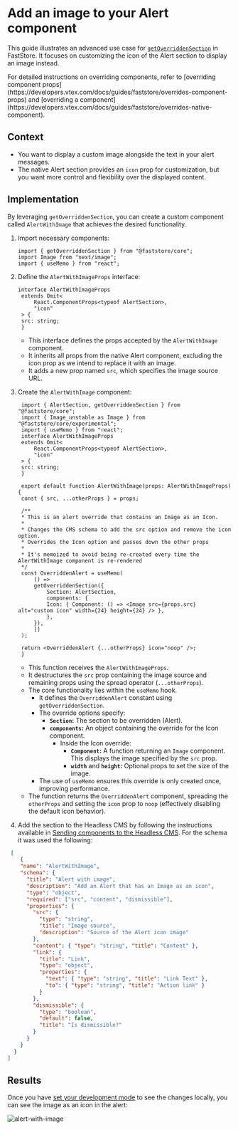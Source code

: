 # Add an image to your Alert component

This guide illustrates an advanced use case for [`getOverriddenSection`](/docs/building-sections/overrides/specification) in FastStore. It focuses on customizing the icon of the Alert section to display an image instead. 

<Callout type="info" emoji=" ℹ️ ">
 For detailed instructions on overriding components, refer to [overriding component props](https://developers.vtex.com/docs/guides/faststore/overrides-component-props) and [overriding a component](https://developers.vtex.com/docs/guides/faststore/overrides-native-component).
</Callout>

## Context

- You want to display a custom image alongside the text in your alert messages.
- The native Alert section provides an `icon` prop for customization, but you want more control and flexibility over the displayed content.

## Implementation

By leveraging `getOverriddenSection`, you can create a custom component called `AlertWithImage` that achieves the desired functionality.

1. Import necessary components:

   ```tsx
   import { getOverriddenSection } from "@faststore/core";
   import Image from "next/image";
   import { useMemo } from "react";
   ```

2. Define the `AlertWithImageProps` interface:

   ```tsx
   interface AlertWithImageProps
    extends Omit<
        React.ComponentProps<typeof AlertSection>,
        "icon"
    > {
    src: string;
    }
   ```

   - This interface defines the props accepted by the `AlertWithImage` component.
   - It inherits all props from the native Alert component, excluding the icon prop as we intend to replace it with an image.
   - It adds a new prop named `src`, which specifies the image source URL.

3. Create the `AlertWithImage` component:

   ```tsx
    import { AlertSection, getOverriddenSection } from "@faststore/core";
    import { Image_unstable as Image } from "@faststore/core/experimental";
    import { useMemo } from "react";
    interface AlertWithImageProps
    extends Omit<
        React.ComponentProps<typeof AlertSection>,
        "icon"
    > {
    src: string;
    }

    export default function AlertWithImage(props: AlertWithImageProps) {
    const { src, ...otherProps } = props;

    /**
    * This is an alert override that contains an Image as an Icon.
    *
    * Changes the CMS schema to add the src option and remove the icon option.
    * Overrides the Icon option and passes down the other props
    *
    * It's memoized to avoid being re-created every time the AlertWithImage component is re-rendered
    */
    const OverriddenAlert = useMemo(
        () =>
        getOverriddenSection({
            Section: AlertSection,
            components: {
            Icon: { Component: () => <Image src={props.src} alt="custom icon" width={24} height={24} /> },
            },
        }),
        []
    );

    return <OverriddenAlert {...otherProps} icon="noop" />;
    }
   ```

   - This function receives the `AlertWithImageProps`.
   - It destructures the `src` prop containing the image source and remaining props using the spread operator (`...otherProps`).
   - The core functionality lies within the `useMemo` hook.
       - It defines the `OverriddenAlert` constant using `getOverriddenSection`.
       - The override options specify:
           - **`Section`:** The section to be overridden (Alert).
           - **`components`:** An object containing the override for the Icon component.
               - Inside the Icon override:
                   - **`Component`:** A function returning an `Image` component. This displays the image specified by the `src` prop.
                   - **`width`** and **`height`:** Optional props to set the size of the image.
       - The use of `useMemo` ensures this override is only created once, improving performance.
   - The function returns the `OverriddenAlert` component, spreading the `otherProps` and setting the `icon` prop to `noop` (effectively disabling the default icon behavior).

4. Add the section to the Headless CMS by following the instructions available in [Sending components to the Headless CMS](https://developers.vtex.com/docs/guides/faststore/building-sections-list-of-native-sections).
For the schema it was used the following:

```json copy
 [
    {
    "name": "AlertWithImage",
    "schema": {
      "title": "Alert with image",
      "description": "Add an Alert that has an Image as an icon",
      "type": "object",
      "required": ["src", "content", "dismissible"],
      "properties": {
        "src": {
          "type": "string",
          "title": "Image source",
          "description": "Source of the Alert icon image"
        },
        "content": { "type": "string", "title": "Content" },
        "link": {
          "title": "Link",
          "type": "object",
          "properties": {
            "text": { "type": "string", "title": "Link Text" },
            "to": { "type": "string", "title": "Action link" }
          }
        },
        "dismissible": {
          "type": "boolean",
          "default": false,
          "title": "Is dismissible?"
        }
      }
    }
  }
]
```

## Results

Once you have [set your development mode](/docs/building-sections/overrides/sending-components-to-the-headless-cms#previewing-changes-in-the-development-mode) to see the changes locally, you can see the image as an icon
in the alert:

![alert-with-image](https://newstore.vtexassets.com/assets/vtex.file-manager-graphql/images/9b2d2f28-40d3-4027-96ba-441097dd9ff9___b4d0f0e6e76afbfeb3a3f04cd4d87c2a.png)
